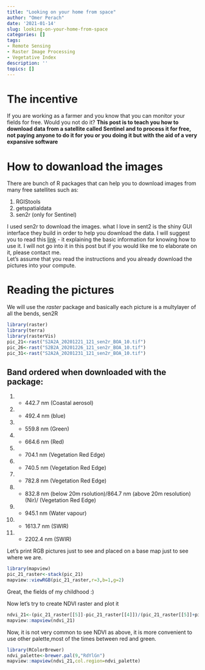 ```yaml
---
title: "Looking on your home from space"
author: "Omer Perach"
date: '2021-01-14'
slug: looking-on-your-home-from-space
categories: []
tags:
- Remote Sensing
- Raster Image Processing
- Vegetative Index
description: ''
topics: []
---
```


# The incentive 

If you are working as a farmer and you know that you can monitor your fields for free. Would you not do it?
**This post is to teach you how to download data from a satellite called Sentinel and to process it for free, not paying anyone to do it for you or you doing it but with the aid of a very expansive software**

# How to dowanload the images

There are bunch of R packages that can help you to download images from many free satellites such as:  

1. RGIStools
2. getspatialdata
3. sen2r (only for Sentinel)

I used sen2r to download the images.
what I love in sent2 is the shiny GUI interface they build in order to help you download the data. I will suggest you to read this [link](https://www.sciencedirect.com/science/article/pii/S0098300419304893?via%3Dihub) - it explaining the basic information for knowing how to use it.
I will not go into it in this post but if you would like me to elaborate on it, please contact me.\
Let's assume that you read the instructions and you already download the pictures into your compute.

# Reading the pictures
We will use the *raster* package and basically each picture is a multylayer of all the bends, sen2R 
```r
library(raster)
library(terra)
library(rasterVis)
pic_21<-rast("S2A2A_20201221_121_sen2r_BOA_10.tif")
pic_26<-rast("S2B2A_20201226_121_sen2r_BOA_10.tif")
pic_31<-rast("S2A2A_20201231_121_sen2r_BOA_10.tif")
```

## Band ordered when downloaded with the package:
1. - 442.7 nm (Coastal aerosol)
2. - 492.4 nm (blue)
3. - 559.8 nm (Green)
4. - 664.6 nm (Red)
5. - 704.1 nm (Vegetation Red Edge)
6. - 740.5 nm (Vegetation Red Edge)
7. - 782.8 nm (Vegetation Red Edge)
8. - 832.8 nm (below 20m rsolution)/864.7 nm (above 20m resolution) (Nir)/ (Vegetation Red Edge)
9. - 945.1 nm (Water vapour)
10. - 1613.7 nm (SWIR)
11. - 2202.4 nm (SWIR)

Let's print RGB pictures just to see and placed on a base map just to see where we are.

```r
library(mapview)
pic_21_raster<-stack(pic_21)
mapview::viewRGB(pic_21_raster,r=3,b=1,g=2)
```

Great, the fields of my childhood :)

Now let's try to create NDVI raster and plot it 

```r
ndvi_21<-(pic_21_raster[[5]]-pic_21_raster[[4]])/(pic_21_raster[[5]]+pic_21_raster[[4]])
mapview::mapview(ndvi_21)
```

Now, it is not very common to see NDVI as above, it is more convenient to use other palette,most of the times between red and green.
```r
library(RColorBrewer)
ndvi_palette<-brewer.pal(9,"RdYlGn")
mapview::mapview(ndvi_21,col.region=ndvi_palette)
```


